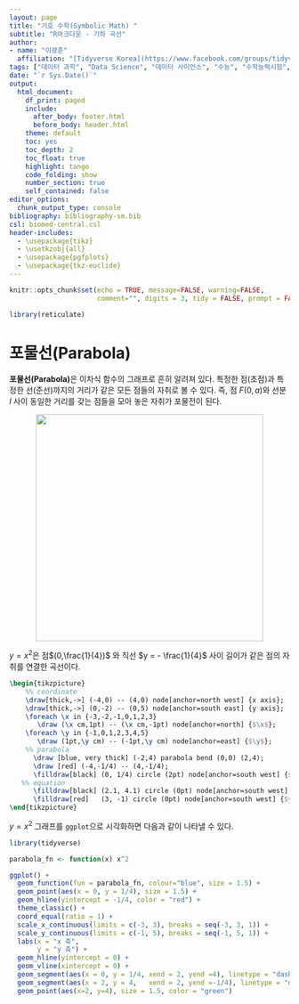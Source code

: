 ```yaml
---
layout: page
title: "기호 수학(Symbolic Math) "
subtitle: "R마크다운 - 기하 곡선"
author:
- name: "이광춘"
  affiliation: "[Tidyverse Korea](https://www.facebook.com/groups/tidyverse/)"
tags: ["데이터 과학", "Data Science", "데이터 사이언스", "수능", "수학능력시험", "EBS", "수학", "수학교육과정", "geogebra", "그리스", "추상화", "연역법", "귀납법", "기하학", "소수", "최대공약수", "실진법", "Method of Exhaustion", "기하학", "곡선"]
date: "`r Sys.Date()`"
output:
  html_document: 
    df_print: paged
    include:
      after_body: footer.html
      before_body: header.html
    theme: default
    toc: yes
    toc_depth: 2
    toc_float: true
    highlight: tango
    code_folding: show
    number_section: true
    self_contained: false
editor_options: 
  chunk_output_type: console
bibliography: bibliography-sm.bib
csl: biomed-central.csl
header-includes: 
  - \usepackage{tikz}
  - \usetkzobj{all}
  - \usepackage{pgfplots}
  - \usepackage{tkz-euclide}
---
```


```r
knitr::opts_chunk$set(echo = TRUE, message=FALSE, warning=FALSE,
                      comment="", digits = 3, tidy = FALSE, prompt = FALSE, fig.align = 'center')

library(reticulate)
```

# 포물선(Parabola) {#math-geometry-parabola}

**포물선(Parabola)**은 이차식 함수의 그래프로 흔히 알려져 있다. 특정한 점(초점)과 특정한 선(준선)까지의 거리가 같은 모든 점들의 자취로 볼 수 있다. 즉, 점 $F(0,a)$와 선분 $l$ 사이 동일한 거리를 갖는 점들을 모아 놓은 자취가 포물전이 된다.

<center>

![](fig/Parabola_with_focus_and_directrix.png){width="408"}

</center>

$y=x^2$은 점$(0,\frac{1}{4})$ 와 직선 $y = - \frac{1}{4}$ 사이 길이가 같은 점의 자취를 연결한 곡선이다.

```tikz
\begin{tikzpicture}
    %% coordinate
    \draw[thick,->] (-4,0) -- (4,0) node[anchor=north west] {x axis};
    \draw[thick,->] (0,-2) -- (0,5) node[anchor=south east] {y axis};
    \foreach \x in {-3,-2,-1,0,1,2,3}
       \draw (\x cm,1pt) -- (\x cm,-1pt) node[anchor=north] {$\x$};
    \foreach \y in {-1,0,1,2,3,4,5}
       \draw (1pt,\y cm) -- (-1pt,\y cm) node[anchor=east] {$\y$};    
    %% parabola
	  \draw [blue, very thick] (-2,4) parabola bend (0,0) (2,4);
	  \draw [red] (-4,-1/4) -- (4,-1/4);
	  \filldraw[black] (0, 1/4) circle (2pt) node[anchor=south west] {$(0, \frac{1}{4})$};
   %% equation
      \filldraw[black] (2.1, 4.1) circle (0pt) node[anchor=south west] {$y = x^2$};
      \filldraw[red]   (3, -1) circle (0pt) node[anchor=south west] {$y = - \frac{1}{4}$};
\end{tikzpicture}
```

$y=x^2$ 그래프를 `ggplot`으로 시각화하면 다음과 같이 나타낼 수 있다.

```r
library(tidyverse)

parabola_fn <- function(x) x^2

ggplot() + 
  geom_function(fun = parabola_fn, colour="blue", size = 1.5) +
  geom_point(aes(x = 0, y = 1/4), size = 1.5) +
  geom_hline(yintercept = -1/4, color = "red") +
  theme_classic() +
  coord_equal(ratio = 1) +
  scale_x_continuous(limits = c(-3, 3), breaks = seq(-3, 3, 1)) +
  scale_y_continuous(limits = c(-1, 5), breaks = seq(-1, 5, 1)) +
  labs(x = "x 축", 
       y = "y 축") +
  geom_hline(yintercept = 0) + 
  geom_vline(xintercept = 0) +
  geom_segment(aes(x = 0, y = 1/4, xend = 2, yend =4), linetype = "dashed") +
  geom_segment(aes(x = 2, y = 4,   xend = 2, yend =-1/4), linetype = "dashed") +
  geom_point(aes(x=2, y=4), size = 1.5, color = "green")
```

